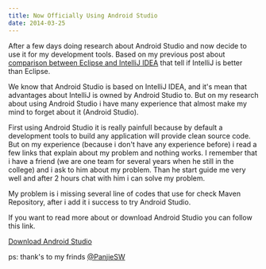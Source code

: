 ```yaml
---
title: Now Officially Using Android Studio 
date: 2014-03-25
---
```


After a few days doing research about Android Studio and now decide to use it for my development tools. Based on my previous post about [comparison between Eclipse and IntelliJ IDEA](http://cwicaksono.net/all-about-eclipse-and-intellij-idea-for-android-development/) that tell if IntelliJ is better than Eclipse.

We know that Android Studio is based on IntelliJ IDEA, and it's mean that advantages about IntelliJ is owned by Android Studio to. But on my research about using Android Studio i have many experience that almost make my mind to forget about it (Android Studio).

First using Android Studio it is really painfull because by default a development tools to build any application will provide clean source code. But on my experience (because i don't have any experience before) i read a few links that explain about my problem and nothing works. I remember that i have a friend (we are one team for several years when he still in the college) and i ask to him about my problem. Than he start guide me very well and after 2 hours chat with him i can solve my problem.

My problem is i missing several line of codes that use for check Maven Repository, after i add it i success to try Android Studio.

If you want to read more about or download Android Studio you can follow this link.

[Download Android Studio](http://developer.android.com/sdk/installing/studio.html)

ps: thank's to my frinds [@PanjieSW](http://twitter.com/panjiesw)
